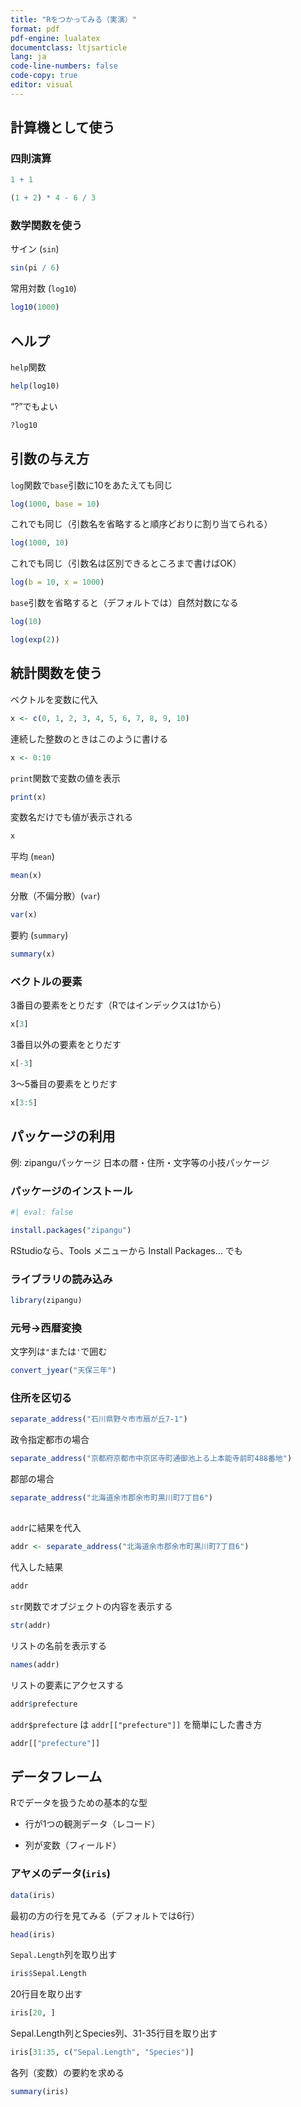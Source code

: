 ```yaml
---
title: "Rをつかってみる（実演）"
format: pdf
pdf-engine: lualatex
documentclass: ltjsarticle
lang: ja
code-line-numbers: false
code-copy: true
editor: visual
---
```


## 計算機として使う

### 四則演算

```r
1 + 1
```

```r
(1 + 2) * 4 - 6 / 3
```

### 数学関数を使う

サイン (`sin`)

```r
sin(pi / 6)
```

常用対数 (`log10`)

```r
log10(1000)
```

## ヘルプ

`help`関数

```r
help(log10)
```

"?"でもよい

```r
?log10
```

## 引数の与え方

`log`関数で`base`引数に10をあたえても同じ

```r
log(1000, base = 10)
```

これでも同じ（引数名を省略すると順序どおりに割り当てられる）

```r
log(1000, 10)
```

これでも同じ（引数名は区別できるところまで書けばOK）

```r
log(b = 10, x = 1000)
```

`base`引数を省略すると（デフォルトでは）自然対数になる

```r
log(10)
```

```r
log(exp(2))
```

## 統計関数を使う

ベクトルを変数に代入

```r
x <- c(0, 1, 2, 3, 4, 5, 6, 7, 8, 9, 10)
```

連続した整数のときはこのように書ける

```r
x <- 0:10
```

`print`関数で変数の値を表示

```r
print(x)
```

変数名だけでも値が表示される

```r
x
```

平均 (`mean`)

```r
mean(x)
```

分散（不偏分散）(`var`)

```r
var(x)
```

要約 (`summary`)

```r
summary(x)
```

### ベクトルの要素

3番目の要素をとりだす（Rではインデックスは1から）

```r
x[3]
```

3番目以外の要素をとりだす

```r
x[-3]
```

3〜5番目の要素をとりだす

```r
x[3:5]
```

## パッケージの利用

例: zipanguパッケージ 日本の暦・住所・文字等の小技パッケージ

### パッケージのインストール

```r
#| eval: false

install.packages("zipangu")
```

RStudioなら、Tools メニューから Install Packages... でも

### ライブラリの読み込み

```r
library(zipangu)
```

### 元号→西暦変換

文字列は`"`または`'`で囲む

```r
convert_jyear("天保三年")
```

### 住所を区切る

```r
separate_address("石川県野々市市扇が丘7-1")
```

政令指定都市の場合

```r
separate_address("京都府京都市中京区寺町通御池上る上本能寺前町488番地")
```

郡部の場合

```r
separate_address("北海道余市郡余市町黒川町7丁目6")
```

## 

`addr`に結果を代入

```r
addr <- separate_address("北海道余市郡余市町黒川町7丁目6")
```

代入した結果

```r
addr
```

`str`関数でオブジェクトの内容を表示する

```r
str(addr)
```

リストの名前を表示する

```r
names(addr)
```

リストの要素にアクセスする

```r
addr$prefecture
```

`addr$prefecture` は `addr[["prefecture"]]` を簡単にした書き方

```r
addr[["prefecture"]]
```

## データフレーム

Rでデータを扱うための基本的な型

-   行が1つの観測データ（レコード）

-   列が変数（フィールド）

### アヤメのデータ(`iris`)

```r
data(iris)
```

最初の方の行を見てみる（デフォルトでは6行）

```r
head(iris)
```

`Sepal.Length`列を取り出す

```r
iris$Sepal.Length
```

20行目を取り出す

```r
iris[20, ]
```

Sepal.Length列とSpecies列、31-35行目を取り出す

```r
iris[31:35, c("Sepal.Length", "Species")]
```

各列（変数）の要約を求める

```r
summary(iris)
```
